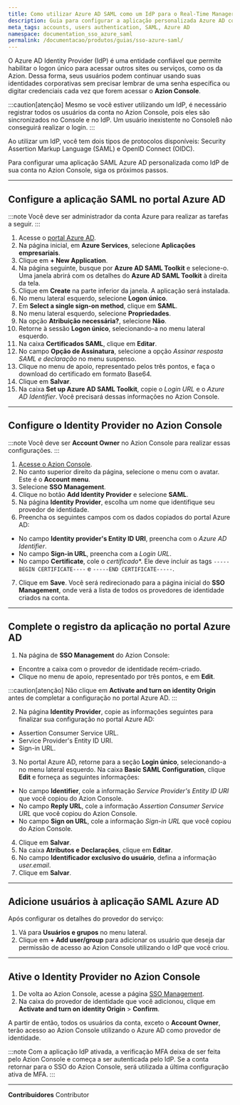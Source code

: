 ```yaml
---
title: Como utilizar Azure AD SAML como um IdP para o Real-Time Manager
description: Guia para configurar a aplicação personalizada Azure AD como um IdP para o Real-Time Manager.
meta_tags: accounts, users authentication, SAML, Azure AD
namespace: documentation_sso_azure_saml
permalink: /documentacao/produtos/guias/sso-azure-saml/
---
```


O Azure AD Identity Provider (IdP) é uma entidade confiável que permite habilitar o logon único para acessar outros sites ou serviços, como os da Azion. Dessa forma, seus usuários podem continuar usando suas identidades corporativas sem precisar lembrar de uma senha específica ou digitar credenciais cada vez que forem acessar o **Azion Console**. 

:::caution[atenção]
Mesmo se você estiver utilizando um IdP, é necessário registrar todos os usuários da conta no Azion Console, pois eles são sincronizados no Console e no IdP. Um usuário inexistente no Consoleß não conseguirá realizar o login. 
:::

Ao utilizar um IdP, você tem dois tipos de protocolos disponíveis: Security Assertion Markup Language (SAML) e OpenID Connect (OIDC).

Para configurar uma aplicação SAML Azure AD personalizada como IdP de sua conta no Azion Console, siga os próximos passos.

---

## Configure a aplicação SAML no portal Azure AD

:::note
Você deve ser administrador da conta Azure para realizar as tarefas a seguir.
:::

1. Acesse o [portal Azure AD](https://portal.azure.com/).
2. Na página inicial, em **Azure Services**, selecione **Aplicações empresariais**. 
3. Clique em **+ New Application**.
4. Na página seguinte, busque por **Azure AD SAML Toolkit** e selecione-o. Uma janela abrirá com os detalhes do **Azure AD SAML Toolkit** à direita da tela.
6. Clique em **Create** na parte inferior da janela. A aplicação será instalada. 
7. No menu lateral esquerdo, selecione **Logon único**.
8. Em **Select a single sign-on method**, clique em **SAML**.
9. No menu lateral esquerdo, selecione **Propriedades**.
10. Na opção **Atribuição necessária?**, selecione **Não**.
11. Retorne à sessão **Logon único**, selecionando-a no menu lateral esquerdo.
12. Na caixa **Certificados SAML**, clique em **Editar**.
13. No campo **Opção de Assinatura**, selecione a opção *Assinar resposta SAML e declaração* no menu suspenso.
14. Clique no menu de apoio, representado pelos três pontos, e faça o download do certificado em formato Base64.
15. Clique em **Salvar**.
16. Na caixa **Set up Azure AD SAML Toolkit**, copie o *Login URL* e o *Azure AD Identifier*. Você precisará dessas informações no Azion Console.

---

## Configure o Identity Provider no Azion Console

:::note
Você deve ser **Account Owner** no Azion Console para realizar essas configurações.
:::

1. [Acesse o Azion Console](https://console.azion.com/).
2. No canto superior direito da página, selecione o menu com o avatar. Este é o **Account menu**.
3. Selecione **SSO Management**.
4. Clique no botão **Add Identity Provider** e selecione **SAML**.
5. Na página **Identity Provider**, escolha um nome que identifique seu provedor de identidade.
6. Preencha os seguintes campos com os dados copiados do portal Azure AD:

- No campo **Identity provider's Entity ID URI**, preencha com o *Azure AD Identifier*.
- No campo **Sign-in URL**, preencha com a *Login URL*.
- No campo **Certificate**, cole o *certificado**. Ele deve incluir as tags `-----BEGIN CERTIFICATE----` e `-----END CERTIFICATE-----`.

7. Clique em **Save**. Você será redirecionado para a página inicial do **SSO Management**, onde verá a lista de todos os provedores de identidade criados na conta. 

---

## Complete o registro da aplicação no portal Azure AD

1. Na página de **SSO Management** do Azion Console:

- Encontre a caixa com o provedor de identidade recém-criado.
- Clique no menu de apoio, representado por três pontos, e em **Edit**.

:::caution[atenção]
Não clique em **Activate and turn on identity Origin** antes de completar a configuração no portal Azure AD.
:::

2. Na página **Identity Provider**, copie as informações seguintes para finalizar sua configuração no portal Azure AD:

- Assertion Consumer Service URL.
- Service Provider's Entity ID URI.
- Sign-in URL.

3. No portal Azure AD, retorne para a seção **Login único**, selecionando-a no menu lateral esquerdo. Na caixa **Basic SAML Configuration**, clique **Edit** e forneça as seguintes informações:

- No campo **Identifier**, cole a informação *Service Provider's Entity ID URI* que você copiou do Azion Console.
- No campo **Reply URL**, cole a informação *Assertion Consumer Service URL* que você copiou do Azion Console.
- No campo **Sign on URL**, cole a informação *Sign-in URL* que você copiou do Azion Console.

4. Clique em **Salvar**. 
5. Na caixa **Atributos e Declarações**, clique em **Editar**.
6. No campo **Identificador exclusivo do usuário**, defina a informação *user.email*.
7. Clique em **Salvar**.

---

## Adicione usuários à aplicação SAML Azure AD

Após configurar os detalhes do provedor do serviço:

1. Vá para **Usuários e grupos** no menu lateral.
2. Clique em **+ Add user/group** para adicionar os usuário que deseja dar permissão de acesso ao Azion Console utilizando o IdP que você criou.

---

## Ative o Identity Provider no Azion Console

1. De volta ao Azion Console, acesse a página [SSO Management](https://console.azion.com/iam/sso/identity-providers).
2. Na caixa do provedor de identidade que você adicionou, clique em **Activate and turn on identity Origin** > **Confirm**.

A partir de então, todos os usuários da conta, exceto o **Account Owner**, terão acesso ao Azion Console utilizando o Azure AD como provedor de identidade.

:::note
Com a aplicação IdP ativada, a verificação MFA deixa de ser feita pelo Azion Console e começa a ser autenticada pelo IdP. Se a conta retornar para o SSO do Azion Console, será utilizada a última configuração ativa de MFA.
:::



---


**Contribuidores** <ContributorList>Contributor</ContributorList>
